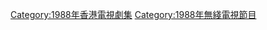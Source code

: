 {{cat year nav
| year = 1988
| cat = 無綫電視劇集
| sortkey = 無綫電視劇集
| article = 無綫電視劇
| in = 
}}
[[Category:1988年香港電視劇集|Category:1988年香港電視劇集]]
[[Category:1988年無綫電視節目‎|Category:1988年無綫電視節目‎]]